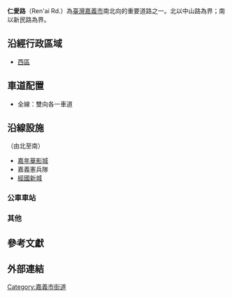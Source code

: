{{Unreferenced|time=2021-03-07T03:42:36+00:00}}
{{Infobox TwRoad2|
|code=
|name=仁愛路
|eng_name=Ren'ai Road
|level=市區道路
|length=
|start=[[中山路_(嘉義市)|中山路]]
|end=[[新民路_(嘉義市)|新民路]]
|junction=[[中正路|中正路]]、<br>[[蘭井街|蘭井街]]、<br>[[延平街|延平街]]、<br>[[民族路_(嘉義市)|民族路]]、<br/>[[垂楊路|垂楊路]]、<br>[[永安街|永安街]]、<br>[[志昇街|志昇街]]、<br>[[興業西路|興業西路]]
|left=[[中山路_(嘉義市)|中山路]]
|right=[[新民路_(嘉義市)|新民路]]
|leftdirection=N
|rightdirection=S
}}
'''仁愛路'''（Ren'ai Rd.）為[[臺灣|臺灣]][[嘉義市|嘉義市]]南北向的重要道路之一。北以中山路為界；南以新民路為界。
==沿經行政區域==
*[[西區_(嘉義市)|西區]]

==車道配置==
*全線：雙向各一車道

== 沿線設施 ==
（由北至南）
*[[嘉年華影城|嘉年華影城]]
*嘉義憲兵隊
*[[經國新城|經國新城]]
===公車車站===


===其他===

==參考文獻==
{{reflist}}

==外部連結==

{{TW-road-stub}}
{{DEFAULTSORT:Ren’ai Road}}
[[Category:嘉義市街道|Category:嘉義市街道]]
